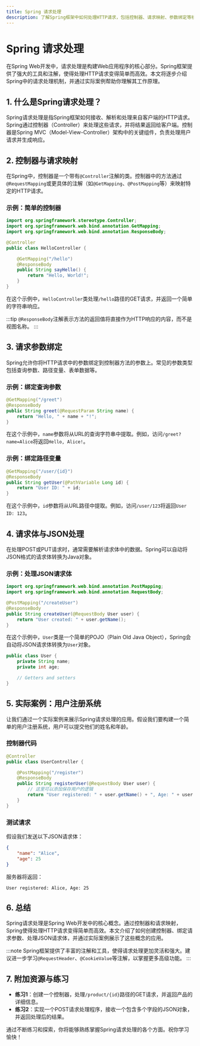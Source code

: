 ```yaml
---
title: Spring 请求处理
description: 了解Spring框架中如何处理HTTP请求，包括控制器、请求映射、参数绑定等核心概念，适合初学者学习。
---
```


# Spring 请求处理

在Spring Web开发中，请求处理是构建Web应用程序的核心部分。Spring框架提供了强大的工具和注解，使得处理HTTP请求变得简单而高效。本文将逐步介绍Spring中的请求处理机制，并通过实际案例帮助你理解其工作原理。

## 1. 什么是Spring请求处理？

Spring请求处理是指Spring框架如何接收、解析和处理来自客户端的HTTP请求。Spring通过控制器（Controller）来处理这些请求，并将结果返回给客户端。控制器是Spring MVC（Model-View-Controller）架构中的关键组件，负责处理用户请求并生成响应。

## 2. 控制器与请求映射

在Spring中，控制器是一个带有`@Controller`注解的类。控制器中的方法通过`@RequestMapping`或更具体的注解（如`@GetMapping`、`@PostMapping`等）来映射特定的HTTP请求。

### 示例：简单的控制器

```java
import org.springframework.stereotype.Controller;
import org.springframework.web.bind.annotation.GetMapping;
import org.springframework.web.bind.annotation.ResponseBody;

@Controller
public class HelloController {

    @GetMapping("/hello")
    @ResponseBody
    public String sayHello() {
        return "Hello, World!";
    }
}
```

在这个示例中，`HelloController`类处理`/hello`路径的GET请求，并返回一个简单的字符串响应。

:::tip
`@ResponseBody`注解表示方法的返回值将直接作为HTTP响应的内容，而不是视图名称。
:::

## 3. 请求参数绑定

Spring允许你将HTTP请求中的参数绑定到控制器方法的参数上。常见的参数类型包括查询参数、路径变量、表单数据等。

### 示例：绑定查询参数

```java
@GetMapping("/greet")
@ResponseBody
public String greet(@RequestParam String name) {
    return "Hello, " + name + "!";
}
```

在这个示例中，`name`参数将从URL的查询字符串中提取。例如，访问`/greet?name=Alice`将返回`Hello, Alice!`。

### 示例：绑定路径变量

```java
@GetMapping("/user/{id}")
@ResponseBody
public String getUser(@PathVariable Long id) {
    return "User ID: " + id;
}
```

在这个示例中，`id`参数将从URL路径中提取。例如，访问`/user/123`将返回`User ID: 123`。

## 4. 请求体与JSON处理

在处理POST或PUT请求时，通常需要解析请求体中的数据。Spring可以自动将JSON格式的请求体转换为Java对象。

### 示例：处理JSON请求体

```java
import org.springframework.web.bind.annotation.PostMapping;
import org.springframework.web.bind.annotation.RequestBody;

@PostMapping("/createUser")
@ResponseBody
public String createUser(@RequestBody User user) {
    return "User created: " + user.getName();
}
```

在这个示例中，`User`类是一个简单的POJO（Plain Old Java Object），Spring会自动将JSON请求体转换为`User`对象。

```java
public class User {
    private String name;
    private int age;

    // Getters and setters
}
```

## 5. 实际案例：用户注册系统

让我们通过一个实际案例来展示Spring请求处理的应用。假设我们要构建一个简单的用户注册系统，用户可以提交他们的姓名和年龄。

### 控制器代码

```java
@Controller
public class UserController {

    @PostMapping("/register")
    @ResponseBody
    public String registerUser(@RequestBody User user) {
        // 这里可以添加保存用户的逻辑
        return "User registered: " + user.getName() + ", Age: " + user.getAge();
    }
}
```

### 测试请求

假设我们发送以下JSON请求体：

```json
{
    "name": "Alice",
    "age": 25
}
```

服务器将返回：

```
User registered: Alice, Age: 25
```

## 6. 总结

Spring请求处理是Spring Web开发中的核心概念。通过控制器和请求映射，Spring使得处理HTTP请求变得简单而高效。本文介绍了如何创建控制器、绑定请求参数、处理JSON请求体，并通过实际案例展示了这些概念的应用。

:::note
Spring框架提供了丰富的注解和工具，使得请求处理更加灵活和强大。建议进一步学习`@RequestHeader`、`@CookieValue`等注解，以掌握更多高级功能。
:::

## 7. 附加资源与练习

- **练习1**：创建一个控制器，处理`/product/{id}`路径的GET请求，并返回产品的详细信息。
- **练习2**：实现一个POST请求处理程序，接收一个包含多个字段的JSON对象，并返回处理后的结果。

通过不断练习和探索，你将能够熟练掌握Spring请求处理的各个方面。祝你学习愉快！